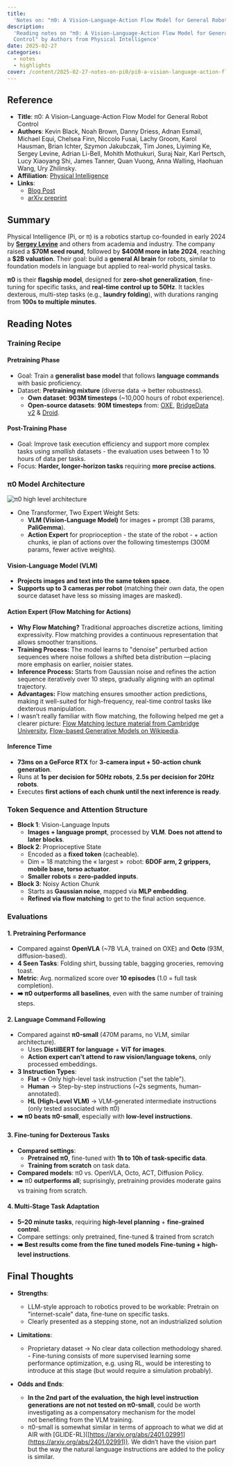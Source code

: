 ```yaml
---
title:
  'Notes on: "π0: A Vision-Language-Action Flow Model for General Robot Control"'
description:
  'Reading notes on "π0: A Vision-Language-Action Flow Model for General Robot
  Control" by Authors from Physical Intelligence'
date: 2025-02-27
categories:
  - notes
  - highlights
cover: /content/2025-02-27-notes-on-pi0/pi0-a-vision-language-action-flow-model-for-general-robot-control-cover.png
---
```


## Reference

- **Title**: π0: A Vision-Language-Action Flow Model for General Robot Control
- **Authors**: Kevin Black, Noah Brown, Danny Driess, Adnan Esmail, Michael
  Equi, Chelsea Finn, Niccolo Fusai, Lachy Groom, Karol Hausman, Brian Ichter,
  Szymon Jakubczak, Tim Jones, Liyiming Ke, Sergey Levine, Adrian Li-Bell,
  Mohith Mothukuri, Suraj Nair, Karl Pertsch, Lucy Xiaoyang Shi, James Tanner,
  Quan Vuong, Anna Walling, Haohuan Wang, Ury Zhilinsky.
- **Affiliation**:
  [Physical Intelligence](https://www.physicalintelligence.company)
- **Links**:
  - [Blog Post](https://www.physicalintelligence.company/blog/pi0)
  - [arXiv preprint](https://arxiv.org/abs/2410.24164)

## Summary

Physical Intelligence (Pi, or π) is a robotics startup co-founded in early 2024
by [**Sergey Levine**](https://people.eecs.berkeley.edu/~svlevine/) and others
from academia and industry. The company raised a **\$70M seed round**, followed
by **\$400M more in late 2024**, reaching a **\$2B valuation**. Their goal:
build a **general AI brain** for robots, similar to foundation models in
language but applied to real-world physical tasks.

**π0** is their **flagship model**, designed for **zero-shot generalization**,
fine-tuning for specific tasks, and **real-time control up to 50Hz**. It tackles
dexterous, multi-step tasks (e.g., **laundry folding**), with durations ranging
from **100s to multiple minutes**.

## Reading Notes

### Training Recipe

#### Pretraining Phase

- Goal: Train a **generalist base model** that follows **language commands**
  with basic proficiency.
- Dataset: **Pretraining mixture** (diverse data → better robustness).
  - **Own dataset**: **903M timesteps** (\~10,000 hours of robot experience).
  - **Open-source datasets**: **90M timesteps**
    from: [OXE](https://robotics-transformer-x.github.io), [BridgeData v2](https://rail-berkeley.github.io/bridgedata/) & [Droid](https://droid-dataset.github.io).

#### Post-Training Phase

- Goal: Improve task execution efficiency and support more complex tasks using
  _smallish_ datasets - the evaluation uses between 1 to 10 hours of data per
  tasks.
- Focus: **Harder, longer-horizon tasks** requiring **more precise actions**.

### π0 Model Architecture

![π0 high level architecture](/public/content/2025-02-27-notes-on-pi0/pi0-model-architecture.png)

- One Transformer, Two Expert Weight Sets:
  - **VLM (Vision-Language Model)** for images + prompt (3B params,
    **PaliGemma**).
  - **Action Expert** for proprioception - the state of the robot - + action
    chunks, ie plan of actions over the following timestemps (300M params, fewer
    active weights).

#### Vision-Language Model (VLM)

- **Projects images and text into the same token space**.
- **Supports up to 3 cameras per robot** (matching their own data, the open
  source dataset have less so missing images are masked).

#### Action Expert (Flow Matching for Actions)

- **Why Flow Matching?** Traditional approaches discretize actions, limiting
  expressivity. Flow matching provides a continuous representation that allows
  smoother transitions.
- **Training Process:** The model learns to "denoise" perturbed action sequences
  where noise follows a shifted beta distribution —placing more emphasis on
  earlier, noisier states.
- **Inference Process:** Starts from Gaussian noise and refines the action
  sequence iteratively over 10 steps, gradually aligning with an optimal
  trajectory.
- **Advantages:** Flow matching ensures smoother action predictions, making it
  well-suited for high-frequency, real-time control tasks like dexterous
  manipulation.
- I wasn’t really familiar with flow matching, the following helped me get a
  clearer
  picture: [Flow Matching lecture material from Cambridge University](https://mlg.eng.cam.ac.uk/blog/2024/01/20/flow-matching.html),
  [Flow-based Generative Models on Wikipedia](https://en.wikipedia.org/wiki/Flow-based_generative_model).

#### Inference Time

- **73ms on a GeForce RTX** for **3-camera input + 50-action chunk generation**.
- Runs at **1s per decision for 50Hz robots**, **2.5s per decision for 20Hz
  robots**.
- Executes **first actions of each chunk until the next inference is ready**.

### Token Sequence and Attention Structure

- **Block 1**: Vision-Language Inputs
  - **Images + language prompt**, processed by **VLM**. **Does not attend to
    later blocks**.
- **Block 2**: Proprioceptive State
  - Encoded as a **fixed token** (cacheable).
  - Dim = 18 matching the « largest »  robot: **6DOF arm, 2 grippers, mobile
    base, torso actuator**.
  - **Smaller robots = zero-padded inputs**.
- **Block 3**: Noisy Action Chunk
  - Starts as **Gaussian noise**, mapped via **MLP embedding**.
  - **Refined via flow matching** to get to the final action sequence.

### Evaluations

#### 1. Pretraining Performance

- Compared against **OpenVLA** (\~7B VLA, trained on OXE) and **Octo** (93M,
  diffusion-based).
- **4 Seen Tasks**: Folding shirt, bussing table, bagging groceries, removing
  toast.
- **Metric**: Avg. normalized score over **10 episodes** (1.0 = full task
  completion).
- **➡️ π0 outperforms all baselines**, even with the same number of training
  steps.

#### 2. Language Command Following

- Compared against **π0-small** (470M params, no VLM, similar architecture).
  - Uses **DistilBERT for language** + **ViT for images**.
  - **Action expert can't attend to raw vision/language tokens**, only processed
    embeddings.
- **3 Instruction Types**:
  - **Flat** → Only high-level task instruction ("set the table").
  - **Human** → Step-by-step instructions (\~2s segments, human-annotated).
  - **HL (High-Level VLM)** → VLM-generated intermediate instructions (only
    tested associated with π0)
- **➡️ π0 beats π0-small**, especially with **low-level instructions**.

#### 3. Fine-tuning for Dexterous Tasks

- **Compared settings**:
  - **Pretrained π0**, fine-tuned with **1h to 10h of task-specific data**.
  - **Training from scratch** on task data.
- **Compared models**: π0 vs. OpenVLA, Octo, ACT, Diffusion Policy.
- ➡️ π0 **outperforms all**; suprisingly, pretraining provides moderate gains vs
  training from scratch.

#### 4. Multi-Stage Task Adaptation

- **5–20 minute tasks**, requiring **high-level planning** + **fine-grained
  control**.
- Compare settings: only pretrained, fine-tuned & trained from scratch
- **➡️ Best results come from the fine tuned models** **Fine-tuning + high-level
  instructions**.

## Final Thoughts

- **Strengths**:

  - LLM-style approach to robotics proved to be workable: Pretrain on
    "internet-scale" data, fine-tune on specific tasks.
  - Clearly presented as a stepping stone, not an industrialized solution

- **Limitations**:

  - Proprietary dataset → No clear data collection methodology shared. -
    Fine-tuning consists of more supervised learning some performance
    optimization, e.g. using RL, would be interesting to introduce at this stage
    (but would require a simulation probably).

- **Odds and Ends**:
  - **In the 2nd part of the evaluation, the high level instruction generations
    are not not tested on π0-small**, could be worth investigating as a
    compensatory mechanism for the model not benefiting from the VLM training.
  - π0-small is somewhat similar in terms of approach to what we did at AIR with
    [GLIDE-RL]\([https://arxiv.org/abs/2401.02991](https://arxiv.org/abs/2401.02991)).
    We didn’t have the vision part but the way the natural language instructions
    are added to the policy is similar.
